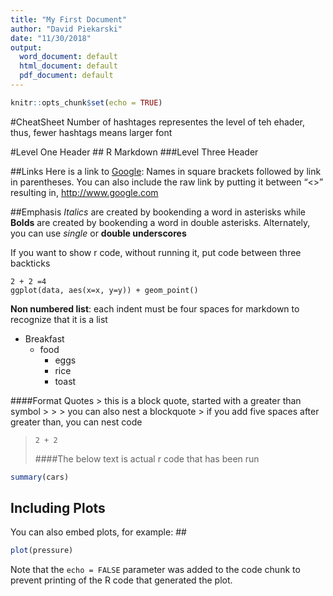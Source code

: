 ```yaml
---
title: "My First Document"
author: "David Piekarski"
date: "11/30/2018"
output:
  word_document: default
  html_document: default
  pdf_document: default
---
```


```r
knitr::opts_chunk$set(echo = TRUE)
```

#CheatSheet
Number of hashtages representes the level of teh ehader, thus, fewer hashtags means larger font

#Level One Header
## R Markdown
###Level Three Header


##Links
Here is a link to [Google](http://www.google.com): Names in square brackets followed by link in parentheses.
You can also include the raw link by putting it between "<>" resulting in, <http://www.google.com>

##Emphasis
*Italics* are created by bookending a word in asterisks while **Bolds** are created by bookending a word in double asterisks.  Alternately, you can use _single_ or __double underscores__ 




If you want to show r code, without running it, put code between three backticks
```
2 + 2 =4
ggplot(data, aes(x=x, y=y)) + geom_point()
```

__Non numbered list__: each indent must be four spaces for markdown to recognize that it is a list

* Breakfast
    - food
        + eggs
        + rice
        + toast


####Format Quotes
> this is a block quote, started with a greater than symbol
>
> > you can also nest a blockquote
> if you add five spaces after greater than, you can nest code 

>     2 + 2
####The below text is actual r code  that has been run
```r
summary(cars)
```

## Including Plots

You can also embed plots, for example:
##
```r
plot(pressure)
```

Note that the `echo = FALSE` parameter was added to the code chunk to prevent printing of the R code that generated the plot.
